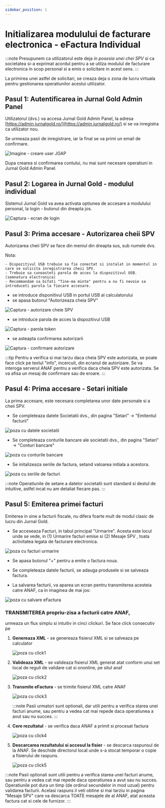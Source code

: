 ```yaml
---
sidebar_position: 1
---
```


# Initializarea modulului de facturare electronica - eFactura Individual

:::note
Presupunem ca utilizatorul este deja *in posesia unei chei SPV* si ca societatea si-a exprimat acordul pentru a se utilza modulul de facturare electronica in scop personal si a emis o solicitare in acest sens.
:::

La primirea unei astfel de solicitari, se creaza deja o zona de lucru virtuala pentru gestionarea operatiunilor acestui utilizator.

## Pasul 1: Autentificarea in Jurnal Gold Admin Panel

Utilizatorul (dvs.) va accesa Jurnal Gold Admin Panel, la adresa [https://admin.jurnalgold.ro/](https://admin.jurnalgold.ro/) si se va inregistra ca utilizator nou.

Se urmeaza pasii de inregistrare, iar la final se va primi un email de confirmare.

![Imagine - creare user JGAP](../efactura/Imagini%20eFactura/newjgap.png)

Dupa crearea si confirmarea contului, nu mai sunt necesare operatiuni in Jurnal Gold Admin Panel.

## Pasul 2: Logarea in Jurnal Gold  - modulul individual

Sistemul Jurnal Gold va avea activata optiunea de accesare a modulului personal, la login - butonul din dreapta jos.

![Captura - ecran de login](../efactura/Imagini%20eFactura/login2.png)

## Pasul 3: Prima accesare - Autorizarea cheii SPV

Autorizarea cheii SPV se face din meniul din dreapta sus, sub numele dvs.

Nota:

	- Dispozitivul USB trebuie sa fie conectat si instalat in momentul in care se solicita inregistrarea cheii SPV.
	- Trebuie sa cunoasteti parola de acces la dispozitivul USB. (semnatura electronica)
	- Recommandam sa bifati "Tine-ma minte" pentru a nu fi nevoie sa introduceti parola la fiecare accesare.

- se introduce disponitivul USB in portul USB al calculatorului
- se apasa butonul "Autorizeaza cheia SPV"

![Captura - autorizare cheie SPV](../efactura/Imagini%20eFactura/autorizare-cheie-1.png)

- se introduce parola de acces la dispozitivul USB

![Captura - parola token](../efactura/Imagini%20eFactura/introducerePassToken.png)

- se asteapta confirmarea autorizarii

![Captura - confirmare autorizare](../efactura/Imagini%20eFactura/confirmareToken.png)

:::tip
Pentru a verifica si mai tarzu daca cheia SPV este autorizata, se poate face click pe textul "info", incercuit, din ecranul de autorizare.
Se va interoga serverul ANAF pentru a verifica daca cheia SPV este autorizata. 
Se va afisa un mesaj de confirmare sau de eroare.
:::


## Pasul 4: Prima accesare - Setari initiale

La prima accesare, este necesara completarea unor date personale si a cheii SPV.
 
- Se completeaza datele Societatii dvs., din pagina "Setari" -> "Emitentul facturii"


![poza cu datele societatii](../efactura/Imagini%20eFactura/setaridatecabinet.png)

- Se completeaza conturile bancare ale societatii dvs., din pagina "Setari" -> "Conturi bancare"

![poza cu conturile bancare](../efactura/Imagini%20eFactura/setariconturi.png)

- Se initalizeaza seriile de factura, setand valoarea initiala a acestora.

![poza cu seriile de facturi](../efactura/Imagini%20eFactura/setarifacturier.png)

:::note
Operatiunile de setare a datelor societatii sunt standard si destul de intuitive, astfel incat nu am detaliat fiecare pas.
:::
 

## Pasul 5: Emiterea primei facturi

Emiterea in sine a facturii fiscale, nu difera foarte mult de modul clasic de lucru din Jurnal Gold.

- Se acceseaza Facturi, in tabul principal "Urmarire". Acesta este locul unde se vede, in  (1) Urmarire facturi emise si (2) Mesaje SPV ,
toata activitatea legata de facturare electronica.

![poza cu facturi urmarire](../efactura/Imagini%20eFactura/facturiurmarire0.png)

- Se apasa butonul "+" pentru a emite o factura noua.

- Se completeaza datele facturii, se adauga produsele si se salveaza factura.

- La salvarea facturii, va aparea un ecran pentru transmiterea acesteia catre ANAF, ca in imaginea de mai jos:

![poza cu salvare eFactura](../efactura/Imagini%20eFactura/salvareefactura0.png)

### TRANSMITEREA propriu-zisa a facturii catre ANAF, 
urmeaza un flux simplu si intuitiv in cinci clickuri. Se face click consecutiv pe 
<ol>
<li> <strong>Genereaza XML</strong> - se genereaza fisierul XML si se salveaza pe calculator</li>

![poza cu click1](../efactura/Imagini%20eFactura/click1.png)

<li> <strong>Valideaza XML</strong> - se valideaza fisierul XML generat atat conform unui set local de reguli de validare cat si ononline, pe situl anaf</li>

![poza cu click2](../efactura/Imagini%20eFactura/click2.png)

<li> <strong>Transmite eFactura</strong> - se trimite fisierul XML catre ANAF</li>

![poza cu click3](../efactura/Imagini%20eFactura/click3.png)

:::note
Pasii urmatori sunt optionali, dar utili pentru a verifica starea unei facturi anume, sau pentru a vedea cat mai repede daca operatiunea a avut sau nu succes.
:::


<li> <strong>Cere rezultatul</strong> - se verifica daca ANAF a primit si procesat factura</li>

![poza cu click4](../efactura/Imagini%20eFactura/click4.png)

<li> <strong>Descarcarea rezultatului si accesul la fisier</strong> - se descarca raspunsul de la ANAF. Se deschide directorul local unde s-a stocat temporar o copie a fisierului de raspuns.</li>

![poza cu click5](../efactura/Imagini%20eFactura/click5.png)

</ol>


:::note
Pasii optionali sunt utili pentru a verifica starea unei facturi anume, sau pentru a vedea cat mai repede daca operatiunea a avut sau nu succes.
Operatiunile pot dura un timp (de ordinul secundelor in mod uzual) pentru validarea facturii.
Acelasi raspuns il veti obtine si mai tarziu in pagina "Mesaje SPV" care va descarca TOATE mesajele de al ANAF, atat aceasta factura cat si cele de furnizor.
:::